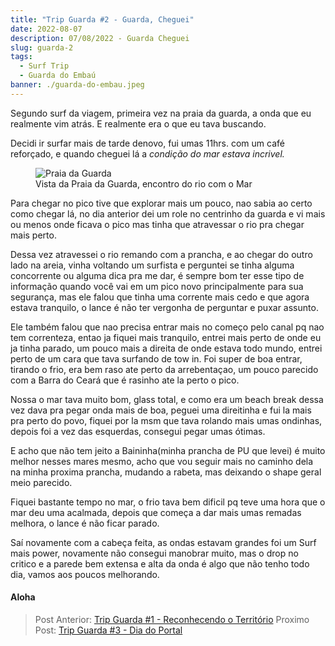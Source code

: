 ```yaml
---
title: "Trip Guarda #2 - Guarda, Cheguei"
date: 2022-08-07
description: 07/08/2022 - Guarda Cheguei
slug: guarda-2
tags:
  - Surf Trip
  - Guarda do Embaú
banner: ./guarda-do-embau.jpeg
---
```


Segundo surf da viagem, primeira vez na praia da guarda, a onda que eu realmente vim atrás. E realmente era o que eu tava buscando.

Decidi ir surfar mais de tarde denovo, fui umas 11hrs. com um café reforçado, e quando cheguei lá a *condição do mar estava incrivel.*

<figure>
    <img src="./guarda-do-embau.jpeg"
         alt="Praia da Guarda">
    <figcaption>Vista da Praia da Guarda, encontro do rio com o Mar</figcaption>
</figure>

Para chegar no pico tive que explorar mais um pouco, nao sabia ao certo como chegar lá, no dia anterior dei um role no centrinho da guarda e vi mais ou menos onde ficava o pico mas tinha que atravessar o rio pra chegar mais perto.

Dessa vez atravessei o rio remando com a prancha, e ao chegar do outro lado na areia, vinha voltando um surfista e perguntei se tinha alguma concorrente ou alguma dica pra me dar, é sempre bom ter esse tipo de informação quando você vai em um pico novo principalmente para sua segurança, mas ele falou que tinha uma corrente mais cedo e que agora estava tranquilo, o lance é não ter vergonha de perguntar e puxar assunto.

Ele também falou que nao precisa entrar mais no começo pelo canal pq nao tem correnteza, entao ja fiquei mais tranquilo, entrei mais perto de onde eu ja tinha parado, um pouco mais a direita de onde estava todo mundo, entrei perto de um cara que tava surfando de tow in. Foi super de boa entrar, tirando o frio, era bem raso ate perto da arrebentaçao, um pouco parecido com a Barra do Ceará que é rasinho ate la perto o pico.

Nossa o mar tava muito bom, glass total, e como era um beach break dessa vez dava pra pegar onda mais de boa, peguei uma direitinha e fui la mais pra perto do povo, fiquei por la msm que tava rolando mais umas ondinhas, depois foi a vez das esquerdas, consegui pegar umas ótimas.

E acho que não tem jeito a Baininha(minha prancha de PU que levei) é muito melhor nesses mares mesmo, acho que vou seguir mais no caminho dela na minha proxima prancha, mudando a rabeta, mas deixando o shape geral meio parecido.

Fiquei bastante tempo no mar, o frio tava bem dificil pq teve uma hora que o mar deu uma acalmada, depois que começa a dar mais umas remadas melhora, o lance é não ficar parado.

Saí novamente com a cabeça feita, as ondas estavam grandes foi um Surf mais power, novamente não consegui manobrar muito, mas o drop no critico e a parede bem extensa e alta da onda é algo que não tenho todo dia, vamos aos poucos melhorando.

#### Aloha

> <p>Post Anterior: <a href="https://meusurf.blog/guarda-1">Trip Guarda #1 - Reconhecendo o Território</a> <span style="text-align:right">Proximo Post: <a href="https://meusurf.blog/guarda-3">Trip Guarda #3 - Dia do Portal</a></span></p>